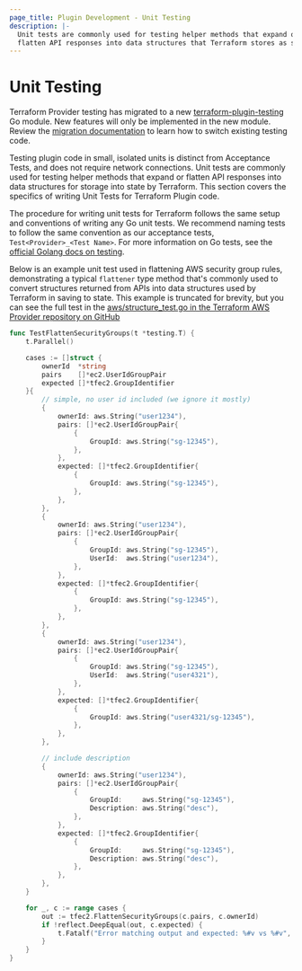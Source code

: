 ```yaml
---
page_title: Plugin Development - Unit Testing
description: |-
  Unit tests are commonly used for testing helper methods that expand or
  flatten API responses into data structures that Terraform stores as state.
---
```


# Unit Testing

<Highlight>

Terraform Provider testing has migrated to a new [terraform-plugin-testing](/terraform/plugin/testing) Go module. New features will only be implemented in the new module. Review the [migration documentation](/terraform/plugin/testing/migrating) to learn how to switch existing testing code.

</Highlight>

Testing plugin code in small, isolated units is distinct from Acceptance Tests,
and does not require network connections. Unit tests are commonly used for
testing helper methods that expand or flatten API responses into data structures
for storage into state by Terraform. This section covers the specifics of
writing Unit Tests for Terraform Plugin code.

The procedure for writing unit tests for Terraform follows the same setup and
conventions of writing any Go unit tests. We recommend naming tests to follow
the same convention as our acceptance tests, `Test<Provider>_<Test Name>`. For more
information on Go tests, see the [official Golang docs on testing](https://pkg.go.dev/testing).

Below is an example unit test used in flattening AWS security group rules,
demonstrating a typical `flattener` type method that's commonly used to convert
structures returned from APIs into data structures used by Terraform in saving
to state. This example is truncated for brevity, but you can see the full test in the
[aws/structure_test.go in the Terraform AWS Provider
repository on GitHub](https://github.com/hashicorp/terraform-provider-aws/blob/e6e7537b1cb7821908bc0f3e95421e4d5c8fcafd/internal/service/ec2/vpc_security_group_test.go#L799-L874)

```go
func TestFlattenSecurityGroups(t *testing.T) {
	t.Parallel()

	cases := []struct {
		ownerId  *string
		pairs    []*ec2.UserIdGroupPair
		expected []*tfec2.GroupIdentifier
	}{
		// simple, no user id included (we ignore it mostly)
		{
			ownerId: aws.String("user1234"),
			pairs: []*ec2.UserIdGroupPair{
				{
					GroupId: aws.String("sg-12345"),
				},
			},
			expected: []*tfec2.GroupIdentifier{
				{
					GroupId: aws.String("sg-12345"),
				},
			},
		},
		{
			ownerId: aws.String("user1234"),
			pairs: []*ec2.UserIdGroupPair{
				{
					GroupId: aws.String("sg-12345"),
					UserId:  aws.String("user1234"),
				},
			},
			expected: []*tfec2.GroupIdentifier{
				{
					GroupId: aws.String("sg-12345"),
				},
			},
		},
		{
			ownerId: aws.String("user1234"),
			pairs: []*ec2.UserIdGroupPair{
				{
					GroupId: aws.String("sg-12345"),
					UserId:  aws.String("user4321"),
				},
			},
			expected: []*tfec2.GroupIdentifier{
				{
					GroupId: aws.String("user4321/sg-12345"),
				},
			},
		},

		// include description
		{
			ownerId: aws.String("user1234"),
			pairs: []*ec2.UserIdGroupPair{
				{
					GroupId:     aws.String("sg-12345"),
					Description: aws.String("desc"),
				},
			},
			expected: []*tfec2.GroupIdentifier{
				{
					GroupId:     aws.String("sg-12345"),
					Description: aws.String("desc"),
				},
			},
		},
	}

	for _, c := range cases {
		out := tfec2.FlattenSecurityGroups(c.pairs, c.ownerId)
		if !reflect.DeepEqual(out, c.expected) {
			t.Fatalf("Error matching output and expected: %#v vs %#v", out, c.expected)
		}
	}
}
```
